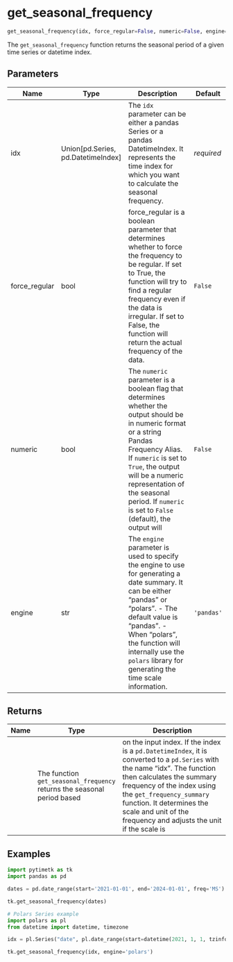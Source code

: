# get_seasonal_frequency { #pytimetk.get_seasonal_frequency }

```python
get_seasonal_frequency(idx, force_regular=False, numeric=False, engine='pandas')
```

The `get_seasonal_frequency` function returns the seasonal period of a given
time series or datetime index.

## Parameters {.doc-section .doc-section-parameters}

| Name          | Type                                 | Description                                                                                                                                                                                                                                                                                               | Default    |
|---------------|--------------------------------------|-----------------------------------------------------------------------------------------------------------------------------------------------------------------------------------------------------------------------------------------------------------------------------------------------------------|------------|
| idx           | Union\[pd.Series, pd.DatetimeIndex\] | The `idx` parameter can be either a pandas Series or a pandas DatetimeIndex. It represents the time index for which you want to calculate the seasonal frequency.                                                                                                                                         | _required_ |
| force_regular | bool                                 | force_regular is a boolean parameter that determines whether to force the frequency to be regular. If set to True, the function will try to find a regular frequency even if the data is irregular. If set to False, the function will return the actual frequency of the data.                           | `False`    |
| numeric       | bool                                 | The `numeric` parameter is a boolean flag that determines whether the output should be in numeric format or a string Pandas Frequency Alias. If `numeric` is set to `True`, the output will be a numeric representation of the seasonal period. If `numeric` is set to `False` (default), the output will | `False`    |
| engine        | str                                  | The `engine` parameter is used to specify the engine to use for generating a date summary. It can be either "pandas" or "polars".  - The default value is "pandas".  - When "polars", the function will internally use the `polars` library   for generating the time scale information.                  | `'pandas'` |

## Returns {.doc-section .doc-section-returns}

| Name   | Type                                                                    | Description                                                                                                                                                                                                                                                                                                        |
|--------|-------------------------------------------------------------------------|--------------------------------------------------------------------------------------------------------------------------------------------------------------------------------------------------------------------------------------------------------------------------------------------------------------------|
|        | The function `get_seasonal_frequency` returns the seasonal period based | on the input index. If the index is a `pd.DatetimeIndex`, it is converted to a `pd.Series` with the name "idx". The function then calculates the summary frequency of the index using the `get_frequency_summary` function. It determines the scale and unit of the frequency and adjusts the unit if the scale is |

## Examples {.doc-section .doc-section-examples}

```python
import pytimetk as tk
import pandas as pd

dates = pd.date_range(start='2021-01-01', end='2024-01-01', freq='MS')

tk.get_seasonal_frequency(dates)
```

```python
# Polars Series example
import polars as pl
from datetime import datetime, timezone

idx = pl.Series("date", pl.date_range(start=datetime(2021, 1, 1, tzinfo=timezone.utc), end=datetime(2024, 1, 1, tzinfo=timezone.utc), interval="1mo", eager=True))

tk.get_seasonal_frequency(idx, engine='polars')
```